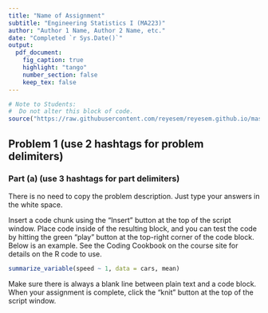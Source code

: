 ---
title: "Name of Assignment"
subtitle: "Engineering Statistics I (MA223)"
author: "Author 1 Name, Author 2 Name, etc."
date: "Completed `r Sys.Date()`"
output:
  pdf_document:
    fig_caption: true
    highlight: "tango"
    number_section: false
    keep_tex: false
---

```{r setup, include=FALSE}
# Note to Students:
#  Do not alter this block of code.
source("https://raw.githubusercontent.com/reyesem/reyesem.github.io/master/files/MA223/MA223Setup.R")
```


## Problem 1 (use 2 hashtags for problem delimiters)

### Part (a) (use 3 hashtags for part delimiters)
There is no need to copy the problem description.  Just type your answers in the white space.

Insert a code chunk using the "Insert" button at the top of the script window.  Place code inside of the resulting block, and you can test the code by hitting the green "play" button at the top-right corner of the code block.  Below is an example.  See the Coding Cookbook on the course site for details on the R code to use.

```{r}
summarize_variable(speed ~ 1, data = cars, mean)
```

Make sure there is always a blank line between plain text and a code block.  When your assignment is complete, click the "knit" button at the top of the script window.
